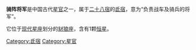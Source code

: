 '''骑阵将军'''是中国古代[[星官|星官]]之一，属于[[二十八宿|二十八宿]]的[[氐宿|氐宿]]，意为“负责战车及骑兵的将军”。

它位于[[星座列表|现代星座]]划分的[[豺狼座|豺狼座]]，含有1颗[[恒星|恒星]]。

[[Category:氐宿|Category:氐宿]]
[[Category:星官|Category:星官]]